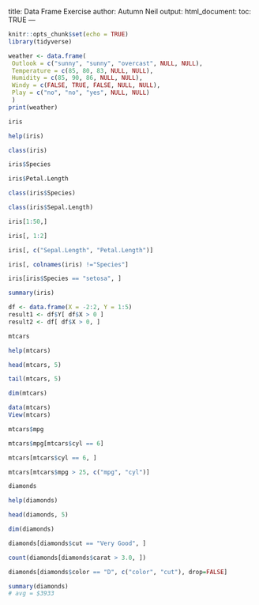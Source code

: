 title: Data Frame Exercise
author: Autumn Neil
output: 
  html_document:
    toc: TRUE
---
```{r setup, include=FALSE}
knitr::opts_chunk$set(echo = TRUE)
library(tidyverse)
```


```{r}
weather <- data.frame( 
 Outlook = c("sunny", "sunny", "overcast", NULL, NULL),
 Temperature = c(85, 80, 83, NULL, NULL),
 Humidity = c(85, 90, 86, NULL, NULL),
 Windy = c(FALSE, TRUE, FALSE, NULL, NULL),
 Play = c("no", "no", "yes", NULL, NULL)
 )
print(weather)
```


```{r}
iris
```

```{r}
help(iris)
```

```{r}
class(iris)
```

```{r}
iris$Species
```

```{r}
iris$Petal.Length
```

```{r irisColumnType1}
class(iris$Species)
```

```{r irisColumnType2}
class(iris$Sepal.Length)
```

```{r 5.2.5}
iris[1:50,]
```

```{r irisColumns1and2}
iris[, 1:2]
```

```{r irisPetalLenthAndSepalLength}
iris[, c("Sepal.Length", "Petal.Length")]
```

```{r irisExceptSpecies}
iris[, colnames(iris) !="Species"]
```

```{r irisSetosa}
iris[iris$Species == "setosa", ]
```

```{r 5.2.6}
summary(iris)
```


```{r 5.3E3}
df <- data.frame(X = -2:2, Y = 1:5)
result1 <- df$Y[ df$X > 0 ]
result2 <- df[ df$X > 0, ]
```


```{r 5.4E4}
mtcars
```

```{r mtcarsHelp}
help(mtcars)
```

```{r mtcarsHead}
head(mtcars, 5)
```

```{r mtcarsTail}
tail(mtcars, 5)
```

```{r mtcarsDimensions}
dim(mtcars)
```

```{r mtcarsView}
data(mtcars)
View(mtcars)
```

```{r mtcarsMPG}
mtcars$mpg
```

```{r mtcars6CylMPG}
mtcars$mpg[mtcars$cyl == 6]
```

```{r mtcars6Cyl}
mtcars[mtcars$cyl == 6, ]
```

```{r mtcarsMPG>25}
mtcars[mtcars$mpg > 25, c("mpg", "cyl")]
```


```{r 5.5E5}
diamonds
```

```{r diamondsHelp}
help(diamonds)
```

```{r diamondsHead}
head(diamonds, 5)
```

```{r diamondsDimensions}
dim(diamonds)
```

```{r diamondsCutVeryGood}
diamonds[diamonds$cut == "Very Good", ]
```

```{r diamondsCaratGreaterThan3}
count(diamonds[diamonds$carat > 3.0, ])
```

```{r diamondsColorD}
diamonds[diamonds$color == "D", c("color", "cut"), drop=FALSE]
```

```{r diamondsSummary}
summary(diamonds)
# avg = $3933
```

